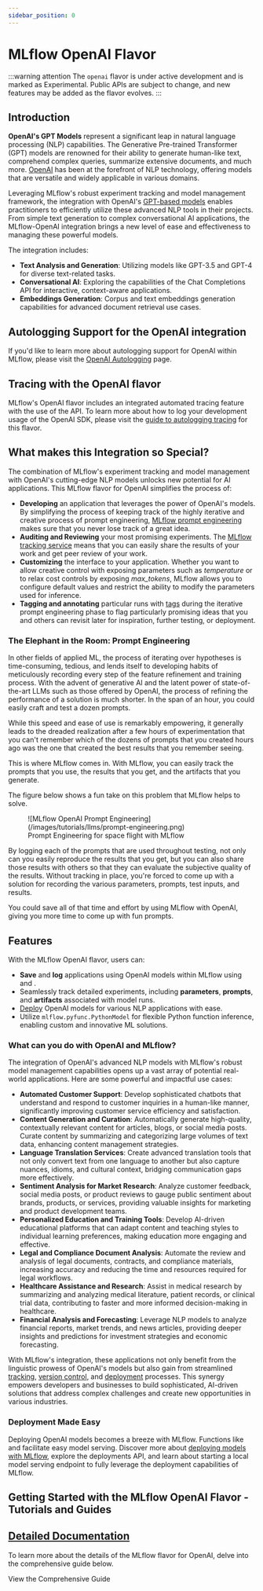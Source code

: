```yaml
---
sidebar_position: 0
---
```



# MLflow OpenAI Flavor

:::warning attention
The `openai` flavor is under active development and is marked as Experimental. Public APIs are
subject to change, and new features may be added as the flavor evolves.
:::

## Introduction

**OpenAI's GPT Models** represent a significant leap in natural language processing (NLP) capabilities.
The Generative Pre-trained Transformer (GPT) models are renowned for
their ability to generate human-like text, comprehend complex queries, summarize extensive documents,
and much more. [OpenAI](https://openai.com) has been at the forefront of NLP technology, offering models that are
versatile and widely applicable in various domains.

Leveraging MLflow's robust experiment tracking and model management framework, the integration with
OpenAI's [GPT-based models](https://platform.openai.com/docs/models) enables practitioners to efficiently utilize these advanced NLP tools in their
projects. From simple text generation to complex conversational AI applications, the MLflow-OpenAI
integration brings a new level of ease and effectiveness to managing these powerful models.

The integration includes:

- **Text Analysis and Generation**: Utilizing models like GPT-3.5 and GPT-4 for diverse text-related tasks.
- **Conversational AI**: Exploring the capabilities of the Chat Completions API for interactive, context-aware applications.
- **Embeddings Generation**: Corpus and text embeddings generation capabilities for advanced document retrieval use cases.

## Autologging Support for the OpenAI integration

If you'd like to learn more about autologging support for OpenAI within MLflow, please visit the [OpenAI Autologging](/llms/openai/autologging) page.

## Tracing with the OpenAI flavor

MLflow's OpenAI flavor includes an integrated automated tracing feature with the use of the <APILink fn="mlflow.openai.autolog" /> API. To learn more about
how to log your development usage of the OpenAI SDK, please visit the [guide to autologging tracing](/llms/tracing#automatic-tracing) for this flavor.

## What makes this Integration so Special?

The combination of MLflow's experiment tracking and model management with OpenAI's cutting-edge NLP models unlocks new potential for AI applications.
This MLflow flavor for OpenAI simplifies the process of:

- **Developing** an application that leverages the power of OpenAI's models. By simplifying the process of keeping track of the highly iterative and creative process of prompt engineering, [MLflow prompt engineering](/llms/prompt-engineering) makes sure that you never lose track of a great idea.
- **Auditing and Reviewing** your most promising experiments. The [MLflow tracking service](/tracking) means that you can easily share the results of your work and get peer review of your work.
- **Customizing** the interface to your application. Whether you want to allow creative control with exposing parameters such as _temperature_ or to relax cost controls by exposing _max_tokens_, MLflow allows you to configure default values and restrict the ability to modify the parameters used for inference.
- **Tagging and annotating** particular runs with [tags](/tracking/tracking-api#adding-tags-to-runs) during the iterative prompt engineering phase to flag particularly promising ideas that you and others can revisit later for inspiration, further testing, or deployment.

### The Elephant in the Room: Prompt Engineering

In other fields of applied ML, the process of iterating over hypotheses is time-consuming, tedious, and lends itself to developing habits of meticulously
recording every step of the feature refinement and training process. With the advent of generative AI and the latent power of state-of-the-art LLMs such as
those offered by OpenAI, the process of refining the performance of a solution is much shorter. In the span of an hour, you could easily craft and test
a dozen prompts.

While this speed and ease of use is remarkably empowering, it generally leads to the dreaded realization after a few hours of experimentation that you can't
remember which of the dozens of prompts that you created hours ago was the one that created the best results that you remember seeing.

This is where MLflow comes in. With MLflow, you can easily track the prompts that you use, the results that you get, and the artifacts that you generate.

The figure below shows a fun take on this problem that MLflow helps to solve.

<figure className="center-div" style={{ width: "80%", textAlign: "center" }}>
  ![MLflow OpenAI Prompt Engineering](/images/tutorials/llms/prompt-engineering.png)
  <figcaption>Prompt Engineering for space flight with MLflow</figcaption>
</figure>

By logging each of the prompts that are used throughout testing, not only can you easily reproduce the results that you get, but you can also share those
results with others so that they can evaluate the subjective quality of the results. Without tracking in place, you're forced to come up with a solution for
recording the various parameters, prompts, test inputs, and results.

You could save all of that time and effort by using MLflow with OpenAI, giving you more time to come up with fun prompts.

## Features

With the MLflow OpenAI flavor, users can:

- **Save** and **log** applications using OpenAI models within MLflow using <APILink fn="mlflow.openai.save_model" /> and <APILink fn="mlflow.openai.log_model" />.
- Seamlessly track detailed experiments, including **parameters**, **prompts**, and **artifacts** associated with model runs.
- [Deploy](/deployment) OpenAI models for various NLP applications with ease.
- Utilize <APILink fn="mlflow.pyfunc.PythonModel">`mlflow.pyfunc.PythonModel`</APILink> for flexible Python function inference, enabling custom and innovative ML solutions.

### What can you do with OpenAI and MLflow?

The integration of OpenAI's advanced NLP models with MLflow's robust model management capabilities opens up a vast array of potential real-world applications. Here are some powerful and impactful use cases:

- **Automated Customer Support**: Develop sophisticated chatbots that understand and respond to customer inquiries in a human-like manner, significantly improving customer service efficiency and satisfaction.
- **Content Generation and Curation**: Automatically generate high-quality, contextually relevant content for articles, blogs, or social media posts. Curate content by summarizing and categorizing large volumes of text data, enhancing content management strategies.
- **Language Translation Services**: Create advanced translation tools that not only convert text from one language to another but also capture nuances, idioms, and cultural context, bridging communication gaps more effectively.
- **Sentiment Analysis for Market Research**: Analyze customer feedback, social media posts, or product reviews to gauge public sentiment about brands, products, or services, providing valuable insights for marketing and product development teams.
- **Personalized Education and Training Tools**: Develop AI-driven educational platforms that can adapt content and teaching styles to individual learning preferences, making education more engaging and effective.
- **Legal and Compliance Document Analysis**: Automate the review and analysis of legal documents, contracts, and compliance materials, increasing accuracy and reducing the time and resources required for legal workflows.
- **Healthcare Assistance and Research**: Assist in medical research by summarizing and analyzing medical literature, patient records, or clinical trial data, contributing to faster and more informed decision-making in healthcare.
- **Financial Analysis and Forecasting**: Leverage NLP models to analyze financial reports, market trends, and news articles, providing deeper insights and predictions for investment strategies and economic forecasting.

With MLflow's integration, these applications not only benefit from the linguistic prowess of OpenAI's models but also gain from streamlined
[tracking](/tracking), [version control](/model-registry), and [deployment](/deployment) processes.
This synergy empowers developers and businesses to build sophisticated, AI-driven solutions that address complex challenges and create new opportunities in various industries.

### Deployment Made Easy

Deploying OpenAI models becomes a breeze with MLflow. Functions like <APILink fn="mlflow.openai.load_model" /> and <APILink fn="mlflow.pyfunc.load_model" /> facilitate easy model serving.
Discover more about [deploying models with MLflow](/deployment), explore the <Link to="/api_reference/cli.html#mlflow-deployments" target="_blank">deployments API</Link>,
and learn about <Link to="/api_reference/cli.html#mlflow-models-serve" target="_blank">starting a local model serving endpoint</Link> to fully leverage the deployment capabilities of MLflow.

## Getting Started with the MLflow OpenAI Flavor - Tutorials and Guides


<CardGroup>
  <PageCard headerText="MLflow OpenAI Tutorials and Guides" link="/llms/openai/tutorials/index.html" text="Learn different ways that you can leverage the power of the OpenAI library, leveraging MLflow's APIs for tracking, inference, and tracing capabilities." />
</CardGroup>

## [Detailed Documentation](/llms/openai/guide)

To learn more about the details of the MLflow flavor for OpenAI, delve into the comprehensive guide below.

<Link className="button button--primary" to="/llms/openai/guide">
  <span>View the Comprehensive Guide</span>
</Link>

